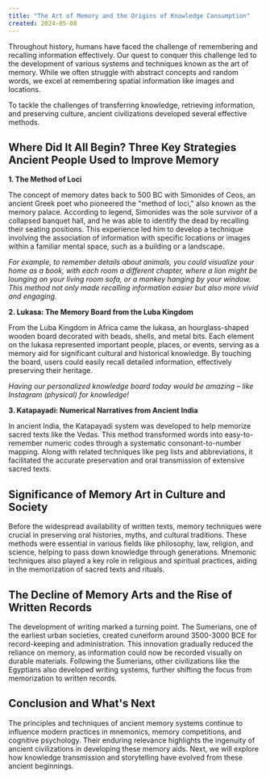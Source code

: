 ```yaml
---
title: "The Art of Memory and the Origins of Knowledge Consumption"
created: 2024-05-08
---
```


Throughout history, humans have faced the challenge of remembering and recalling information effectively. Our quest to conquer this challenge led to the development of various systems and techniques known as the art of memory. While we often struggle with abstract concepts and random words, we excel at remembering spatial information like images and locations.

To tackle the challenges of transferring knowledge, retrieving information, and preserving culture, ancient civilizations developed several effective methods.


## Where Did It All Begin? Three Key Strategies Ancient People Used to Improve Memory


**1. The Method of Loci**

The concept of memory dates back to 500 BC with Simonides of Ceos, an ancient Greek poet who pioneered the "method of loci," also known as the memory palace. According to legend, Simonides was the sole survivor of a collapsed banquet hall, and he was able to identify the dead by recalling their seating positions. This experience led him to develop a technique involving the association of information with specific locations or images within a familiar mental space, such as a building or a landscape.

*For example, to remember details about animals, you could visualize your home as a book, with each room a different chapter, where a lion might be lounging on your living room sofa, or a monkey hanging by your window. This method not only made recalling information easier but also more vivid and engaging.*


**2. Lukasa: The Memory Board from the Luba Kingdom**

From the Luba Kingdom in Africa came the lukasa, an hourglass-shaped wooden board decorated with beads, shells, and metal bits. Each element on the lukasa represented important people, places, or events, serving as a memory aid for significant cultural and historical knowledge. By touching the board, users could easily recall detailed information, effectively preserving their heritage.

*Having our personalized knowledge board today would be amazing – like Instagram (physical) for knowledge!*


**3. Katapayadi: Numerical Narratives from Ancient India**

In ancient India, the Katapayadi system was developed to help memorize sacred texts like the Vedas. This method transformed words into easy-to-remember numeric codes through a systematic consonant-to-number mapping. Along with related techniques like peg lists and abbreviations, it facilitated the accurate preservation and oral transmission of extensive sacred texts.


## Significance of Memory Art in Culture and Society

Before the widespread availability of written texts, memory techniques were crucial in preserving oral histories, myths, and cultural traditions. These methods were essential in various fields like philosophy, law, religion, and science, helping to pass down knowledge through generations. Mnemonic techniques also played a key role in religious and spiritual practices, aiding in the memorization of sacred texts and rituals.


## The Decline of Memory Arts and the Rise of Written Records

The development of writing marked a turning point. The Sumerians, one of the earliest urban societies, created cuneiform around 3500-3000 BCE for record-keeping and administration. This innovation gradually reduced the reliance on memory, as information could now be recorded visually on durable materials. Following the Sumerians, other civilizations like the Egyptians also developed writing systems, further shifting the focus from memorization to written records.


## Conclusion and What's Next

The principles and techniques of ancient memory systems continue to influence modern practices in mnemonics, memory competitions, and cognitive psychology. Their enduring relevance highlights the ingenuity of ancient civilizations in developing these memory aids. Next, we will explore how knowledge transmission and storytelling have evolved from these ancient beginnings.

